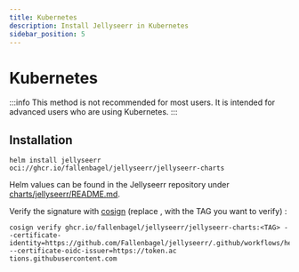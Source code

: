 ```yaml
---
title: Kubernetes
description: Install Jellyseerr in Kubernetes
sidebar_position: 5
---
```

# Kubernetes
:::info
This method is not recommended for most users. It is intended for advanced users who are using Kubernetes.
:::

## Installation
```console
helm install jellyseerr oci://ghcr.io/fallenbagel/jellyseerr/jellyseerr-charts
```
Helm values can be found in the Jellyseerr repository under [charts/jellyseerr/README.md](https://github.com/Fallenbagel/jellyseerr/tree/develop/charts/jellyseerr).

Verify the signature with [cosign](https://docs.sigstore.dev/cosign/system_config/installation/) (replace <TAG>, with the TAG you want to verify) :
```console
cosign verify ghcr.io/fallenbagel/jellyseerr/jellyseerr-charts:<TAG> --certificate-identity=https://github.com/Fallenbagel/jellyseerr/.github/workflows/helm.yml@refs/heads/main --certificate-oidc-issuer=https://token.ac
tions.githubusercontent.com
```